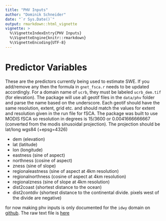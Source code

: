 ```yaml
---
title: "PHV Inputs"
author: "Dominik Schneider"
date: "`r Sys.Date()`"
output: rmarkdown::html_vignette
vignette: >
  %\VignetteIndexEntry{PHV Inputs}
  %\VignetteEngine{knitr::rmarkdown}
  %\VignetteEncoding{UTF-8}
---
```


# Predictor Variables

These are the predictors currently being used to estimate SWE. If you add/remove any then the formula in `gnet_fsca.r` needs to be updated accordingly. For a domain name of `ucrb`, they must be labeled `ucrb_dem.tif` (for elevation). The package will use all geotif files in the `data/phv` folder and parse the name based on the underscore. Each geotif should have the same resolution, extent, grid etc. and should match the values for extent and resolution given in the run file for fSCA. The package was built to use MODIS fSCA so resolution in degrees is 15/3600 or 0.0041666666667 (converted from the modis sinusoidal projection). The projection should be lat/long wgs84 (+epsg=4326)

* dem (elevation)
* lat (latitude)
* lon (longitude)
* eastness (sine of aspect)
* northness (cosine of aspect)
* zness (sine of slope)
* regionaleastness (sine of aspect at 4km resolution)
* regionalnorthness (cosine of aspect at 4km resolution)
* regionalzness (sine of slope at 4km resolution)
* dist2coast (shortest distance to the ocean)
* dist2contdiv (shortest distance to the continental divide. pixels west of the divide are negative)

for now making phv inputs is only documented for the `idwy` domain on [github](https://github.com/hoargroup/example_sweRegression/blob/master/idwy/preprocess_phv/create_input_rasters.R). The raw text file is [here](https://raw.githubusercontent.com/hoargroup/example_sweRegression/master/idwy/preprocess_phv/create_input_rasters.R)
